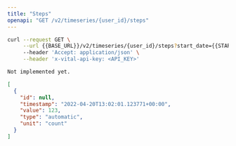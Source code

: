 ```yaml
---
title: "Steps"
openapi: "GET /v2/timeseries/{user_id}/steps"
---
```


<RequestExample>

```bash Bash
curl --request GET \
     --url {{BASE_URL}}/v2/timeseries/{user_id}/steps?start_date={{START_DATE}}&end_date={{END_DATE}} \
     --header 'Accept: application/json' \
     --header 'x-vital-api-key: <API_KEY>'
```

```python Python
Not implemented yet.
```

</RequestExample>

<ResponseExample>

```json Example
[
  {
    "id": null,
    "timestamp": "2022-04-20T13:02:01.123771+00:00",
    "value": 123,
    "type": "automatic",
    "unit": "count"
  }
]
```

</ResponseExample>

